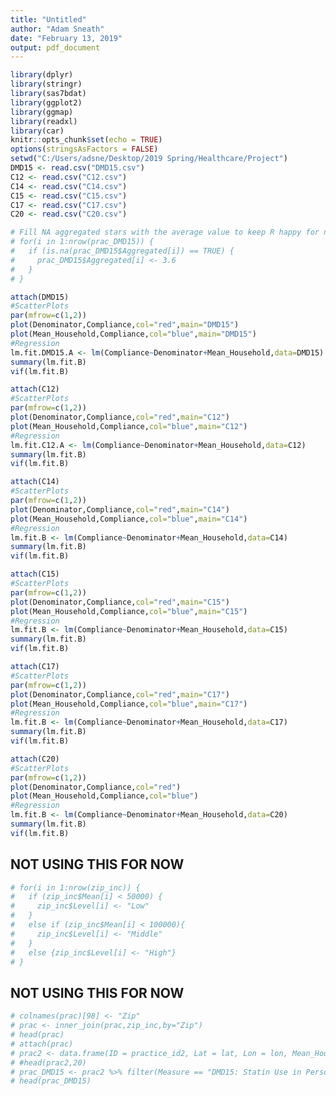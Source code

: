 ---
title: "Untitled"
author: "Adam Sneath"
date: "February 13, 2019"
output: pdf_document
---

```{r setup, include=FALSE}
library(dplyr)
library(stringr)
library(sas7bdat)
library(ggplot2)
library(ggmap)
library(readxl)
library(car)
knitr::opts_chunk$set(echo = TRUE)
options(stringsAsFactors = FALSE)
setwd("C:/Users/adsne/Desktop/2019 Spring/Healthcare/Project")
DMD15 <- read.csv("DMD15.csv")
C12 <- read.csv("C12.csv")
C14 <- read.csv("C14.csv") 
C15 <- read.csv("C15.csv")
C17 <- read.csv("C17.csv")
C20 <- read.csv("C20.csv")
```


```{r, message=FALSE}

# Fill NA aggregated stars with the average value to keep R happy for now, probably more accurate to delete these...
# for(i in 1:nrow(prac_DMD15)) {
#   if (is.na(prac_DMD15$Aggregated[i]) == TRUE) {
#     prac_DMD15$Aggregated[i] <- 3.6
#   }
# }

```

```{r Mult Lin Reg DMD15, message=FALSE}
attach(DMD15)
#ScatterPlots
par(mfrow=c(1,2))
plot(Denominator,Compliance,col="red",main="DMD15")
plot(Mean_Household,Compliance,col="blue",main="DMD15")
#Regression
lm.fit.DMD15.A <- lm(Compliance~Denominator+Mean_Household,data=DMD15)
summary(lm.fit.B)
vif(lm.fit.B)
```

```{r Mult Lin Reg C12, message=FALSE}
attach(C12)
#ScatterPlots
par(mfrow=c(1,2))
plot(Denominator,Compliance,col="red",main="C12")
plot(Mean_Household,Compliance,col="blue",main="C12")
#Regression
lm.fit.C12.A <- lm(Compliance~Denominator+Mean_Household,data=C12)
summary(lm.fit.B)
vif(lm.fit.B)
```

```{r Mult Lin Reg C14, message=FALSE}
attach(C14)
#ScatterPlots
par(mfrow=c(1,2))
plot(Denominator,Compliance,col="red",main="C14")
plot(Mean_Household,Compliance,col="blue",main="C14")
#Regression
lm.fit.B <- lm(Compliance~Denominator+Mean_Household,data=C14)
summary(lm.fit.B)
vif(lm.fit.B)
```

```{r Mult Lin Reg C15, message=FALSE}
attach(C15)
#ScatterPlots
par(mfrow=c(1,2))
plot(Denominator,Compliance,col="red",main="C15")
plot(Mean_Household,Compliance,col="blue",main="C15")
#Regression
lm.fit.B <- lm(Compliance~Denominator+Mean_Household,data=C15)
summary(lm.fit.B)
vif(lm.fit.B)
```

```{r Mult Lin Reg C17, message=FALSE}
attach(C17)
#ScatterPlots
par(mfrow=c(1,2))
plot(Denominator,Compliance,col="red",main="C17")
plot(Mean_Household,Compliance,col="blue",main="C17")
#Regression
lm.fit.B <- lm(Compliance~Denominator+Mean_Household,data=C17)
summary(lm.fit.B)
vif(lm.fit.B)
```

```{r Mult Lin Reg C20, message=FALSE}
attach(C20)
#ScatterPlots
par(mfrow=c(1,2))
plot(Denominator,Compliance,col="red")
plot(Mean_Household,Compliance,col="blue")
#Regression
lm.fit.B <- lm(Compliance~Denominator+Mean_Household,data=C20)
summary(lm.fit.B)
vif(lm.fit.B)
```

## NOT USING THIS FOR NOW

```{r Rank Low Mid High Income by Zip}
# for(i in 1:nrow(zip_inc)) {
#   if (zip_inc$Mean[i] < 50000) {
#     zip_inc$Level[i] <- "Low"
#   }
#   else if (zip_inc$Mean[i] < 100000){
#     zip_inc$Level[i] <- "Middle"
#   }
#   else {zip_inc$Level[i] <- "High"}
# }
```

## NOT USING THIS FOR NOW

```{r Join Levels to Practice Data}
# colnames(prac)[98] <- "Zip"
# prac <- inner_join(prac,zip_inc,by="Zip")
# head(prac)
# attach(prac)
# prac2 <- data.frame(ID = practice_id2, Lat = lat, Lon = lon, Mean_House_Income = Mean, Med_House_Income = Median, Level = Level ,Zip_Pop = Pop, State = MAIN_STATE, City = MAIN_CITY, Practice_Name = practice_name2, Count = mbr_count, Measure = measure_ds, Weight = measure_wt, Denominator = denominator, Numerator = numerator, Compliance = compliance, Star3_cut = star3, Star4_cut = star4, Star5_cut = star5, Aggregated = aggr_star_rating, Stars = star_rating, Need_for3 = needed3, Need_for4 = needed4, Need_for5 = needed5, Gap_worth = gap_worth, Address = MAIN_ADDR1 , Zip = MAIN_ZIPCODE, Health_Sys = health_system_name, Host_Sys = hospital_system_name)
# #head(prac2,20)
# prac_DMD15 <- prac2 %>% filter(Measure == "DMD15: Statin Use in Persons with Diabetes") 
# head(prac_DMD15)
```

